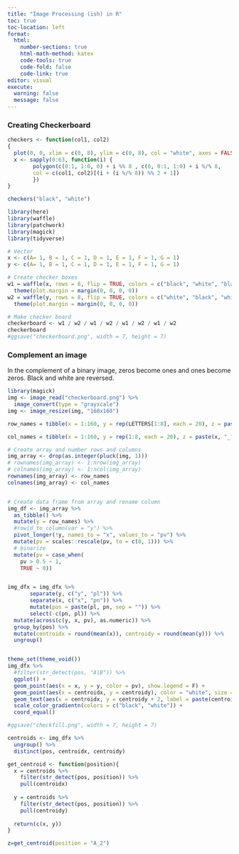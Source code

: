 ```yaml
---
title: "Image Processing (ish) in R"
toc: true
toc-location: left
format: 
  html:
    number-sections: true
    html-math-method: katex
    code-tools: true
    code-fold: false
    code-link: true
editor: visual
execute: 
  warning: false
  message: false
---
```


### Creating Checkerboard

```r
checkers <- function(col1, col2)
{
  plot(0, 0, xlim = c(0, 8), ylim = c(0, 8), col = "white", axes = FALSE)
  x <- sapply(0:63, function(i) {
        polygon(c(0:1, 1:0, 0) + i %% 8 , c(0, 0:1, 1:0) + i %/% 8,
        col = c(col1, col2)[(i + (i %/% 8)) %% 2 + 1])
        })
}

checkers("black", "white")
```

```r
library(here)
library(waffle)
library(patchwork)
library(magick)
library(tidyverse)

# Vector
x <- c(A= 1, B = 1, C = 1, D = 1, E = 1, F = 1, G = 1)
y <- c(A= 1, B = 1, C = 1, D = 1, E = 1, F = 1, G = 1)

# Create checker boxes
w1 = waffle(x, rows = 8, flip = TRUE, colors = c("black", "white", "black", "white", "black", "white", "black", "white"), legend_pos = "", , size = 0.1) + 
  theme(plot.margin = margin(0, 0, 0, 0))
w2 = waffle(y, rows = 8, flip = TRUE, colors = c("white", "black", "white", "black", "white", "black", "white", "black"), legend_pos = "", size = 0.1) +
  theme(plot.margin = margin(0, 0, 0, 0))

# Make checker board
checkerboard <- w1 / w2 / w1 / w2 / w1 / w2 / w1 / w2
checkerboard
#ggsave("checkerboard.png", width = 7, height = 7)

```

### Complement an image

In the complement of a binary image, zeros become ones and ones become zeros.
Black and white are reversed.

```r
library(magick)
img <- image_read("checkerboard.png") %>% 
  image_convert(type = "grayscale")
img <- image_resize(img, "160x160")

row_names = tibble(x = 1:160, y = rep(LETTERS[1:8], each = 20), z = paste(x, "_", y, sep = "")) %>% pull(z)

col_names = tibble(x = 1:160, y = rep(1:8, each = 20), z = paste(x, "_", y, sep = "")) %>% pull(z)
```

```r
# Create array and number rows and columns
img_array <- drop(as.integer(pluck(img, 1)))
# rownames(img_array) <- 1:nrow(img_array)
# colnames(img_array) <- 1:ncol(img_array)
rownames(img_array) <- row_names
colnames(img_array) <- col_names


# Create data frame from array and rename column
img_df <- img_array %>% 
  as_tibble() %>% 
  mutate(y = row_names) %>% 
  #rowid_to_column(var = "y") %>% 
  pivot_longer(!y, names_to = "x", values_to = "pv") %>% 
  mutate(pv = scales::rescale(pv, to = c(0, 1))) %>% 
  # binarize
  mutate(pv = case_when(
    pv > 0.5 ~ 1,
    TRUE ~ 0))


img_dfx = img_dfx %>% 
       separate(y, c("y", "pl")) %>% 
       separate(x, c("x", "pn")) %>% 
       mutate(pos = paste(pl, pn, sep = "")) %>% 
       select(-c(pn, pl)) %>% 
  mutate(across(c(y, x, pv), as.numeric)) %>% 
  group_by(pos) %>% 
  mutate(centroidx = round(mean(x)), centroidy = round(mean(y))) %>% 
  ungroup()


theme_set(theme_void())
img_dfx %>% 
  #filter(str_detect(pos, "A|B")) %>%
  ggplot() +
  geom_point(aes(x = x, y = y, color = pv), show.legend = F) +
  geom_point(aes(x = centroidx, y = centroidy), color = "white", size = 2) +
  geom_text(aes(x = centroidx, y = centroidy + 2, label = paste(centroidx, centroidy, sep = ",")), color = "white", size = 2.5) +
  scale_color_gradientn(colors = c("black", "white")) +
  coord_equal()

#ggsave("checkfill.png", width = 7, height = 7)
```

```r
centroids <- img_dfx %>% 
  ungroup() %>% 
  distinct(pos, centroidx, centroidy)

get_centroid <- function(position){
  x = centroids %>% 
    filter(str_detect(pos, position)) %>% 
    pull(centroidx)
  
  y = centroids %>% 
    filter(str_detect(pos, position)) %>% 
    pull(centroidy)
  
  return(c(x, y))
}

z=get_centroid(position = "A_2")
```
